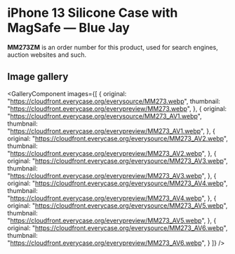 
# iPhone 13 Silicone Case with MagSafe — Blue Jay

<Callout type='info' emoji='👉🏻'>**MM273ZM** is an order number for this product, used for search engines, auction websites and such.</Callout>

## Image gallery

<GalleryComponent
    images={[
      {
        original: "https://cloudfront.everycase.org/everysource/MM273.webp",
        thumbnail: "https://cloudfront.everycase.org/everypreview/MM273.webp",
      },
      {
        original: "https://cloudfront.everycase.org/everysource/MM273_AV1.webp",
        thumbnail: "https://cloudfront.everycase.org/everypreview/MM273_AV1.webp",
      },
      {
        original: "https://cloudfront.everycase.org/everysource/MM273_AV2.webp",
        thumbnail: "https://cloudfront.everycase.org/everypreview/MM273_AV2.webp",
      },
      {
        original: "https://cloudfront.everycase.org/everysource/MM273_AV3.webp",
        thumbnail: "https://cloudfront.everycase.org/everypreview/MM273_AV3.webp",
      },
      {
        original: "https://cloudfront.everycase.org/everysource/MM273_AV4.webp",
        thumbnail: "https://cloudfront.everycase.org/everypreview/MM273_AV4.webp",
      },
      {
        original: "https://cloudfront.everycase.org/everysource/MM273_AV5.webp",
        thumbnail: "https://cloudfront.everycase.org/everypreview/MM273_AV5.webp",
      },
      {
        original: "https://cloudfront.everycase.org/everysource/MM273_AV6.webp",
        thumbnail: "https://cloudfront.everycase.org/everypreview/MM273_AV6.webp",
      }
    ]}
  />
